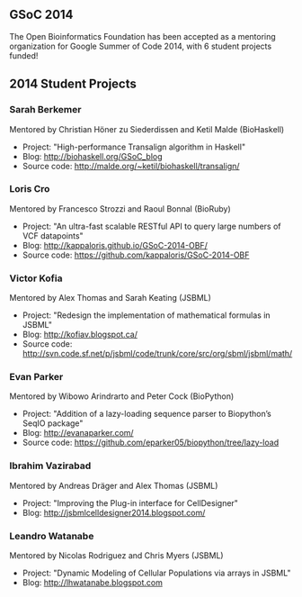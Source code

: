 == GSoC 2014 ==

The Open Bioinformatics Foundation has been accepted as a mentoring organization for Google Summer of Code 2014, with 6 student projects funded!

== 2014 Student Projects ==

=== Sarah Berkemer ===

Mentored by Christian Höner zu Siederdissen and Ketil Malde (BioHaskell)

* Project: "High-performance Transalign algorithm in Haskell"
* Blog: http://biohaskell.org/GSoC_blog
* Source code: http://malde.org/~ketil/biohaskell/transalign/

=== Loris Cro ===

Mentored by Francesco Strozzi and Raoul Bonnal (BioRuby)

* Project: "An ultra-fast scalable RESTful API to query large numbers of VCF datapoints"
* Blog: http://kappaloris.github.io/GSoC-2014-OBF/
* Source code: https://github.com/kappaloris/GSoC-2014-OBF

=== Victor Kofia ===

Mentored by Alex Thomas and Sarah Keating (JSBML)

* Project: "Redesign the implementation of mathematical formulas in JSBML"
* Blog: http://kofiav.blogspot.ca/
* Source code: http://svn.code.sf.net/p/jsbml/code/trunk/core/src/org/sbml/jsbml/math/

=== Evan Parker ===

Mentored by Wibowo Arindrarto and Peter Cock (BioPython)

* Project: "Addition of a lazy-loading sequence parser to Biopython’s SeqIO package"
* Blog: http://evanaparker.com/
* Source code: https://github.com/eparker05/biopython/tree/lazy-load

=== Ibrahim Vazirabad ===

Mentored by Andreas Dräger and Alex Thomas (JSBML)

* Project: "Improving the Plug-in interface for CellDesigner"
* Blog: http://jsbmlcelldesigner2014.blogspot.com/

=== Leandro Watanabe ===

Mentored by Nicolas Rodriguez and Chris Myers (JSBML)

* Project: "Dynamic Modeling of Cellular Populations via arrays in JSBML"
* Blog: http://lhwatanabe.blogspot.com